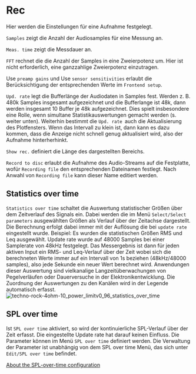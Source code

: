 # Rec

Hier werden die Einstellungen für eine Aufnahme festgelegt.

``Samples`` zeigt die Anzahl der Audiosamples für eine Messung an.

``Meas. time`` zeigt die Messdauer an.

``FFT`` rechnet die die Anzahl der Samples in eine Zweierpotenz um. Hier ist nicht erforderlich, eine ganzzahlige Zweierpotenz einzutragen.

Use ``preamp gains`` und Use ``sensor sensitivities`` erlaubt die Berücksichtigung der entsprechenden Werte im ``Frontend setup``.

``Upd. rate`` legt die Bufferlänge der Audiodaten in Samples fest. Werden z. B. 480k Samples insgesamt aufgezeichnet und die Bufferlange ist 48k, dann werden insgesamt 10 Buffer je 48k aufgezeichnet. Dies spielt insbesondere eine Rolle, wenn simultane Statistikauswertungen gemacht werden (s. weiter unten).  Weiterhin bestimmt die ``Upd. rate ``auch die Aktualisierung des Plotfensters. Wenn das Intervall zu klein ist, dann kann es dazu kommen, dass die Anzeige nicht schnell genug aktualisiert wird, also der Aufnahme hinterherhinkt.

``Show rec.`` definiert die Länge des dargestellten Bereichs.

``Record to disc`` erlaubt die Aufnahme des Audio-Streams auf die Festplatte, wofür ``Recording file`` den entsprechenden Dateinamen festlegt. Nach Anwahl von ``Recording file`` kann dieser Name editiert werden.

## Statistics over time

``Statistics over time`` schaltet die Auswertung statistischer Größen über dem Zeitverlauf des Signals ein. Dabei werden die im Menü ``Select/Select parameters`` ausgewählten Größen als Verlauf über der Zeitachse dargestellt. Die Berechnung erfolgt dabei immer mit der Auflösung die bei ``update rate`` eingestellt wurde. Beispiel: Es wurden die statistischen Größen RMS und Leq ausgewählt. Update rate wurde auf 48000 Samples bei einer Samplerate von 48kHz festgelegt. Das Messergebnis ist dann für jeden aktiven Input ein RMS- und Leq-Verlauf über der Zeit wobei sich die berechneten Werte immer auf ein Intervall von 1s beziehen (48kHz/48000 samples), also jede Sekunde ein neuer Wert berechnet wird. Anwendungen dieser Auswertung sind vielkanalige Langzeitüberwachungen von Pegelverläufen oder Dauerversuche in der Elektronikentwicklung. Die Zuordnung der Auswertungen zu den Kanälen wird in der Legende automatisch erfasst.
![techno-rock-4ohm-10_power_limitv0_96_statistics_over_time](/techno-rock-4ohm-10_power_limitv0_96_statistics_over_time.png)

## SPL over time

Ist ``SPL over time`` aktiviert, so wird der kontinuierliche SPL-Verlauf über der Zeit erfasst. Die eingestellte Update rate hat darauf keinen Einfluss. Die Parameter können im Menü ``SPL over time`` definiert werden. Die Verwaltung der Parameter ist unabhängig von dem SPL over time Menü, das sich unter ``Edit/SPL over time`` befindet.

[About the SPL-over-time configuration](/de/help/edit/spl-over-time)